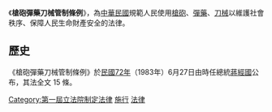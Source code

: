 {{legal}}
{{中華民國法律信息框
|名稱 = 槍砲彈藥刀械管制條例
|英文名稱 = Controlling Guns, Ammunition and Knives Act
|略稱 = 
|施行日期 = 1983年6月29日
|修正次數 = 14
|最新修正日期 = 2020年6月10日
|廢止日期 = 
|類別 = 法律
|改組前類別 = 內政法規警政目
|法規資料庫代碼 = D0080047
|提案日期 = 1983年2月22日
|提案名稱 = 
|提案關係文書 = https://lis.ly.gov.tw/lgcgi/lgmeetimage?cfcec8cecfcdcfcfc5c9c6d2c8c9
|提案關係文書編號 = 院總1187
|提案方 = [[內政部警政署|內政部警政署]]
|審議委員會 = [[立法院內政委員會|內政]]、[[立法院司法及法制委員會|司法]]委員會
|委員會通過日期 = 1983年4月28日
|二讀通過日期 = 1983年6月3日
|三讀通過日期 = 1983年6月7日
|公佈日期 = 1983年6月27日
|公佈總統 = [[蔣經國|蔣經國]]
|廢止提案日期 = 
|廢止提案方 = 
|廢止公佈日期 = 
|廢止公佈總統 = 
|廢止者 = 
|相關法規 = 
|相關訴訟案 = 
|備註 = 
}}
《'''槍砲彈藥刀械管制條例'''》，為[[中華民國|中華民國]]規範人民使用[[槍砲|槍砲]]、[[彈藥|彈藥]]、[[刀械|刀械]]以維護社會秩序、保障人民生命財產安全的法律。

==歷史==
《槍砲彈藥刀械管制條例》於[[民國72年|民國72年]]（1983年）6月27日由時任總統[[蔣經國|蔣經國]]公布，其法全文 15 條。

{{wikisource|槍砲彈藥刀械管制條例}}
{{中華民國法律}}
{{Jurisprudence}}

[[Category:第一屆立法院制定法律|Category:第一屆立法院制定法律]]
[[Category:1983年臺灣法律|施行]]
[[Category:1983年台灣建立|法律]]

{{法律小作品}}